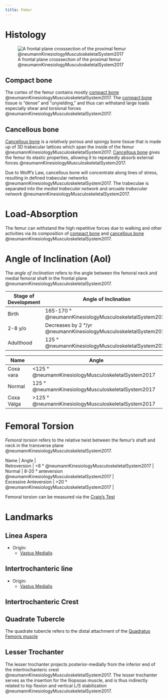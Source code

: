 ```yaml
---
title: Femur
---
```



# Histology {#histology}

![A frontal plane cross­section of the proximal femur @neumannKinesiologyMusculoskeletalSystem2017](/The Archive/Anatomy/Bones/Lower Extremity Bones/images/neumannKinesiologyMusculoskeletalSystem2017 fig12.10 femur compact and cancellous bone.png)

## Compact bone {#compact-bone}

The cortex of the femur contains mostly [compact bone]({{< var ref-compact-bone.path >}}) @neumannKinesiologyMusculoskeletalSystem2017.
The [compact bone]({{< var ref-compact-bone.path >}}) tissue is "dense" and "unyielding," and thus can withstand large loads especially shear and torsional forces @neumannKinesiologyMusculoskeletalSystem2017.


## Cancellous bone {#cancellous-bone}

[Cancellous bone]({{< var ref-cancellous-bone.path >}}) is a *relatively* porous and spongy bone tissue that is made up of 3D trabecular lattices which span the inside of the femur @neumannKinesiologyMusculoskeletalSystem2017.
[Cancellous bone]({{< var ref-cancellous-bone.path >}}) gives the femur its elastic properties, allowing it to repeatedly absorb external forces @neumannKinesiologyMusculoskeletalSystem2017.

Due to Wolff's Law, cancellous bone will concentrate along lines of stress, resulting in defined trabecular networks @neumannKinesiologyMusculoskeletalSystem2017.
The trabeculae is separated into the *medial trabecular network* and *arcuate trabecular network* @neumannKinesiologyMusculoskeletalSystem2017.



# Load-Absorption

The femur can withstand the high repetitive forces due to walking and other activities via its composition of [compact bone](#compact-bone) and [cancellous bone](#cancellous-bone) @neumannKinesiologyMusculoskeletalSystem2017.



# Angle of Inclination (AoI) {#angle-of-inclination}

The *angle of inclination* refers to the angle between the femoral neck and medial femoral shaft in the frontal plane @neumannKinesiologyMusculoskeletalSystem2017.


| Stage of Development | Angle of Inclination |
|-|-|
| Birth | 165-170 &deg; @neumannKinesiologyMusculoskeletalSystem2017 |
|2-8 y/o | Decreases by 2 &deg;/yr @neumannKinesiologyMusculoskeletalSystem2017 |
|Adulthood | 125 &deg; @neumannKinesiologyMusculoskeletalSystem2017 |

| Name | Angle |
|-|-|
| Coxa vara | <125 &deg; @neumannKinesiologyMusculoskeletalSystem2017 |
| Normal | 125 &deg; @neumannKinesiologyMusculoskeletalSystem2017 |
| Coxa Valga | >125 &deg; @neumannKinesiologyMusculoskeletalSystem2017 |



# Femoral Torsion

*Femoral torsion* refers to the relative twist between the femur's shaft and neck in the transverse plane @neumannKinesiologyMusculoskeletalSystem2017.


| Name | Angle |
| Retroversion | <8 &deg; @neumannKinesiologyMusculoskeletalSystem2017 |
| Normal | 8-20 &deg; anteversion @neumannKinesiologyMusculoskeletalSystem2017 |
| Excessive Anteversion | >20 &deg; @neumannKinesiologyMusculoskeletalSystem2017 |

Femoral torsion can be measured via the [Craig's Test]({{< var ref-craigs-test.path >}})


# Landmarks


## Linea Aspera {#linea-aspera}

- Origin:
    - [Vastus Medialis]({{< var ref-vastus-medialis.path >}})

## Intertrochanteric line {#intertrochanteric-line}

- Origin:
    - [Vastus Medialis]({{< var ref-vastus-medialis.path >}})


## Intertrochanteric Crest {#intertrochanteric-crest}


## Quadrate Tubercle

The quadrate tubercle refers to the distal attachment of the [Quadratus Femoris muscle]({{< var ref-quadratus-femoris.path >}})

## Lesser Trochanter {#lesser-trochanter}

The lesser trochanter projects posterior-medially from the inferior end of the intertrochanteric crest @neumannKinesiologyMusculoskeletalSystem2017.
The lesser trochanter serves as the insertion for the Iliopsoas muscle, and is thus indirectly related to hip flexion and vertical L/S stabilization @neumannKinesiologyMusculoskeletalSystem2017.

